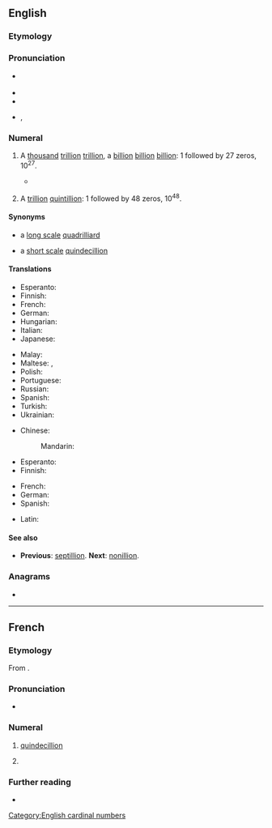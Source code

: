 ==English==

===Etymology===
{{confix|en|oct|gloss1=eight|illion}}

===Pronunciation===
* {{a|UK}} {{IPA|en|/ɒkˈtɪl.iː.ən/}}
* {{audio|en|en-au-octillion.ogg|Audio (AU)}}
* {{rhymes|en|ɪljən|s=3}}
* {{hyphenation|en|oct|il|li|on}}, {{hyphenation|en|oc|til|li|on|nocaption=1}}

===Numeral===
{{head|en|numeral|plural|octillions}}

# {{lb|en|US|modern|_|British|_|&|_|Australian|[[w:Long and short scales|short scale]]}} A [[thousand]] [[trillion]] [[trillion]], a [[billion]] [[billion]] [[billion]]: 1 followed by 27 zeros, 10<sup>27</sup>.
#* {{quote-book|en|year=2019|author=[[w:Bill Bryson|Bill Bryson]]|title=The Body: A Guide for Occupants|publisher=Black Swan (2020)|pages=5-6|passage=Altogether it takes seven billion billion billion (that’s 7,000,000,000,000,000,000,000,000,000, or seven '''octillion''') atoms to make you.}}
# {{lb|en|dated|_|British|_|&|_|Australian|[[w:Long and short scales|long scale]]}} A [[trillion]] [[quintillion]]: 1 followed by 48 zeros, 10<sup>48</sup>.

====Synonyms====
* {{sense|10<sup>27</sup>}} a [[w:Long and short scales|long scale]] [[quadrilliard]]
* {{sense|10<sup>48</sup>}} a [[w:Long and short scales|short scale]] [[quindecillion]]

====Translations====
{{trans-top|a thousand trillion trillion, 10<sup>27</sup>|id=10^27}}
* Esperanto: {{t|eo|kvariliardo}}
* Finnish: {{t|fi|kvadriljardi}}
* French: {{t+|fr|quadrilliard}}
* German: {{t+|de|Quadrilliarde}}
* Hungarian: {{t|hu|kvadrilliárd}}
* Italian: {{t|it|quatriliardo}}
* Japanese: {{t|ja|千秭|tr=せんじょ, senjo / せんし, senshi|sc=Jpan}}
{{trans-mid}}
* Malay: {{t|ms|oktilion}}
* Maltese: {{t|mt|ottiljun}}, {{t|mt|kwadriljard|m}}
* Polish: {{t+|pl|kwadryliard|m}}
* Portuguese: {{t+|pt|octilhão}}
* Russian: {{t+|ru|октиллион}}
* Spanish: {{t|es|mil cuatrillones}}
* Turkish: {{t|tr|oktilyon}}
* Ukrainian: {{t+|uk|октильйон}}
{{trans-bottom}}

{{trans-top-also|a trillion quintillion, 10<sup>48</sup>|quindecillion|id=10^48}}
* Chinese:
*: Mandarin: {{t|cmn|一極}}
* Esperanto: {{t|eo|okiliono}}
* Finnish: {{t+|fi|oktiljoona}}
{{trans-mid}}
* French: {{t+|fr|octillion|m}}
* German: {{t+|de|Oktillion|f}}
* Spanish: {{t+|es|octillón}}
{{trans-bottom}}

{{checktrans-top}}
* Latin: {{t-check|la|octillio|f}}
{{trans-mid}}
{{trans-bottom}}

====See also====
* {{qualifier|short and long scale}} '''Previous''': [[septillion]]. '''Next''': [[nonillion]].

===Anagrams===
* {{anagrams|en|a=ciillnoot|cotillion}}

[[Category:English cardinal numbers]]

----

==French==
{{number box|fr}}

===Etymology===
From {{af|fr|oct-|t1=eight|-illion}}.

===Pronunciation===
* {{fr-IPA|octilion}}

===Numeral===
{{fr-card-noun|m}}

# [[quindecillion]] {{gl|10<sup>48</sup>}}
# {{lb|fr|dated}} {{l|en|octillion}} {{gl|10<sup>27</sup>}}

===Further reading===
* {{R:TLFi}}